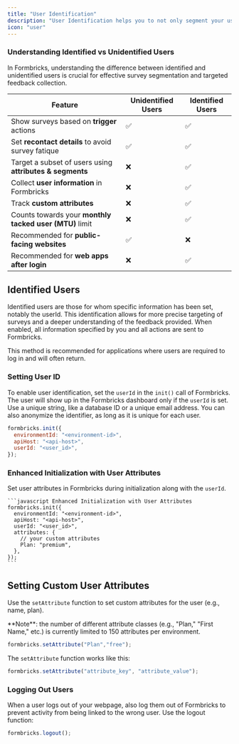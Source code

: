```yaml
---
title: "User Identification"
description: "User Identification helps you to not only segment your users but also to see more information about the user who responded to a survey. This helps you to target surveys to specific user segments and see more information about the user who responded to a survey."
icon: "user"
---
```


### Understanding Identified vs Unidentified Users

In Formbricks, understanding the difference between identified and unidentified users is crucial for effective survey segmentation and targeted feedback collection.

| Feature                                                  | Unidentified Users | Identified Users |
| -------------------------------------------------------- | ------------------ | ---------------- |
| Show surveys based on **trigger** actions                | ✅                 | ✅               |
| Set **recontact details** to avoid survey fatique        | ✅                 | ✅               |
| Target a subset of users using **attributes & segments** | ❌                 | ✅               |
| Collect **user information** in Formbricks               | ❌                 | ✅               |
| Track **custom attributes**                              | ❌                 | ✅               |
| Counts towards your **monthly tacked user (MTU)** limit  | ❌                 | ✅               |
| Recommended for **public-facing websites**               | ✅                 | ❌               |
| Recommended for **web apps after login**                 | ❌                 | ✅               |

## Identified Users

Identified users are those for whom specific information has been set, notably the userId. This identification allows for more precise targeting of surveys and a deeper understanding of the feedback provided. When enabled, all information specified by you and all actions are sent to Formbricks.

This method is recommended for applications where users are required to log in and will often return.

### Setting User ID

To enable user identification, set the `userId` in the `init()` call of Formbricks. The user will show up in the Formbricks dashboard only if the `userId` is set. Use a unique string, like a database ID or a unique email address. You can also anonymize the identifier, as long as it is unique for each user.

```javascript
formbricks.init({
  environmentId: "<environment-id>",
  apiHost: "<api-host>",
  userId: "<user_id>",
});
```

### Enhanced Initialization with User Attributes

Set user attributes in Formbricks during initialization along with the `userId`.

    ```javascript Enhanced Initialization with User Attributes
    formbricks.init({
      environmentId: "<environment-id>",
      apiHost: "<api-host>",
      userId: "<user_id>",
      attributes: {
        // your custom attributes
        Plan: "premium",
      },
    });
    ```

## Setting Custom User Attributes

Use the `setAttribute` function to set custom attributes for the user (e.g., name, plan).

<Note>
  **Note**: the number of different attribute classes (e.g., "Plan,"
  "First Name," etc.) is currently limited to 150 attributes per environment.
</Note>

```javascript Setting Custom Attributes 
formbricks.setAttribute("Plan","free");
 ```

The `setAttribute` function works like this:


```javascript Setting Custom Attributes
formbricks.setAttribute("attribute_key", "attribute_value");
```


### Logging Out Users

When a user logs out of your webpage, also log them out of Formbricks to prevent activity from being linked to the wrong user. Use the logout function:

```javascript Logging out User 
formbricks.logout(); 
```

